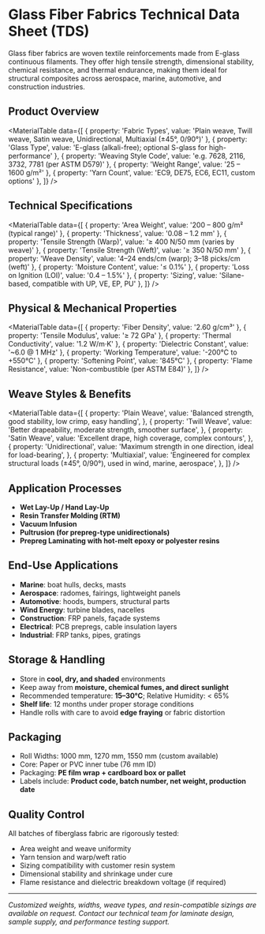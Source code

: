 






# Glass Fiber Fabrics Technical Data Sheet (TDS)

Glass fiber fabrics are woven textile reinforcements made from E-glass continuous filaments. They offer high tensile strength, dimensional stability, chemical resistance, and thermal endurance, making them ideal for structural composites across aerospace, marine, automotive, and construction industries.



## Product Overview

<MaterialTable
  data={[
    { property: 'Fabric Types', value: 'Plain weave, Twill weave, Satin weave, Unidirectional, Multiaxial (±45°, 0/90°)' },
    { property: 'Glass Type', value: 'E-glass (alkali-free); optional S-glass for high-performance' },
    { property: 'Weaving Style Code', value: 'e.g. 7628, 2116, 3732, 7781 (per ASTM D579)' },
    { property: 'Weight Range', value: '25 – 1600 g/m²' },
    { property: 'Yarn Count', value: 'EC9, DE75, EC6, EC11, custom options' },
  ]}
/>

## Technical Specifications

<MaterialTable
  data={[
    { property: 'Area Weight', value: '200 – 800 g/m² (typical range)' },
    { property: 'Thickness', value: '0.08 – 1.2 mm' },
    { property: 'Tensile Strength (Warp)', value: '≥ 400 N/50 mm (varies by weave)' },
    { property: 'Tensile Strength (Weft)', value: '≥ 350 N/50 mm' },
    { property: 'Weave Density', value: '4–24 ends/cm (warp); 3–18 picks/cm (weft)' },
    { property: 'Moisture Content', value: '≤ 0.1%' },
    { property: 'Loss on Ignition (LOI)', value: '0.4 – 1.5%' },
    { property: 'Sizing', value: 'Silane-based, compatible with UP, VE, EP, PU' },
  ]}
/>

## Physical & Mechanical Properties

<MaterialTable
  data={[
    { property: 'Fiber Density', value: '2.60 g/cm³' },
    { property: 'Tensile Modulus', value: '≥ 72 GPa' },
    { property: 'Thermal Conductivity', value: '1.2 W/m·K' },
    { property: 'Dielectric Constant', value: '~6.0 @ 1 MHz' },
    { property: 'Working Temperature', value: '-200°C to +550°C' },
    { property: 'Softening Point', value: '845°C' },
    { property: 'Flame Resistance', value: 'Non-combustible (per ASTM E84)' },
  ]}
/>

## Weave Styles & Benefits


<MaterialTable
  data={[
    {
      property: 'Plain Weave',
      value: 'Balanced strength, good stability, low crimp, easy handling',
    },
    {
      property: 'Twill Weave',
      value: 'Better drapeability, moderate strength, smoother surface',
    },
    {
      property: 'Satin Weave',
      value: 'Excellent drape, high coverage, complex contours',
    },
    {
      property: 'Unidirectional',
      value: 'Maximum strength in one direction, ideal for load-bearing',
    },
    {
      property: 'Multiaxial',
      value: 'Engineered for complex structural loads (±45°, 0/90°), used in wind, marine, aerospace',
    },
  ]}
/>

## Application Processes

- **Wet Lay-Up / Hand Lay-Up**  
- **Resin Transfer Molding (RTM)**  
- **Vacuum Infusion**  
- **Pultrusion (for prepreg-type unidirectionals)**  
- **Prepreg Laminating with hot-melt epoxy or polyester resins**  

## End-Use Applications

- **Marine**: boat hulls, decks, masts  
- **Aerospace**: radomes, fairings, lightweight panels  
- **Automotive**: hoods, bumpers, structural parts  
- **Wind Energy**: turbine blades, nacelles  
- **Construction**: FRP panels, façade systems  
- **Electrical**: PCB prepregs, cable insulation layers  
- **Industrial**: FRP tanks, pipes, gratings  

## Storage & Handling

- Store in **cool, dry, and shaded** environments  
- Keep away from **moisture, chemical fumes, and direct sunlight**  
- Recommended temperature: **15–30°C**; Relative Humidity: < 65%  
- **Shelf life**: 12 months under proper storage conditions  
- Handle rolls with care to avoid **edge fraying** or fabric distortion

## Packaging

- Roll Widths: 1000 mm, 1270 mm, 1550 mm (custom available)  
- Core: Paper or PVC inner tube (76 mm ID)  
- Packaging: **PE film wrap + cardboard box or pallet**  
- Labels include: **Product code, batch number, net weight, production date**

## Quality Control

All batches of fiberglass fabric are rigorously tested:

- Area weight and weave uniformity  
- Yarn tension and warp/weft ratio  
- Sizing compatibility with customer resin system  
- Dimensional stability and shrinkage under cure  
- Flame resistance and dielectric breakdown voltage (if required)

---

*Customized weights, widths, weave types, and resin-compatible sizings are available on request. Contact our technical team for laminate design, sample supply, and performance testing support.*


